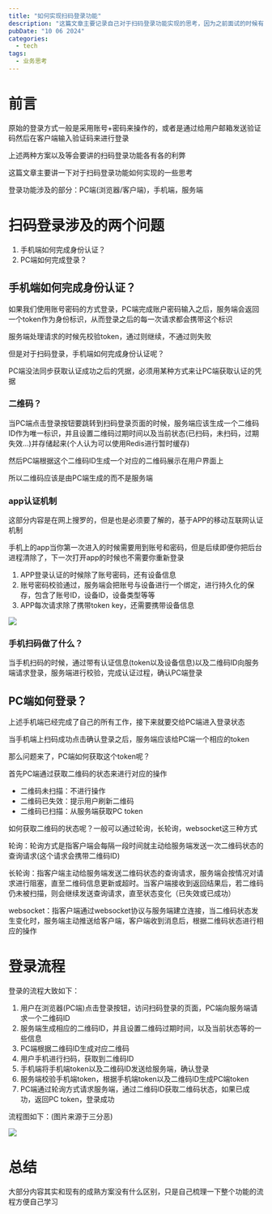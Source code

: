 ```yaml
---
title: "如何实现扫码登录功能"
description: "这篇文章主要记录自己对于扫码登录功能实现的思考，因为之前面试的时候有被问到过"
pubDate: "10 06 2024"
categories:
  - tech
tags:
  - 业务思考
---
```


# 前言

原始的登录方式一般是采用账号+密码来操作的，或者是通过给用户邮箱发送验证码然后在客户端输入验证码来进行登录

上述两种方案以及等会要讲的扫码登录功能各有各的利弊

这篇文章主要讲一下对于扫码登录功能如何实现的一些思考

登录功能涉及的部分：PC端(浏览器/客户端)，手机端，服务端

# 扫码登录涉及的两个问题

1. 手机端如何完成身份认证？
2. PC端如何完成登录？

## 手机端如何完成身份认证？

如果我们使用账号密码的方式登录，PC端完成账户密码输入之后，服务端会返回一个token作为身份标识，从而登录之后的每一次请求都会携带这个标识

服务端处理请求的时候先校验token，通过则继续，不通过则失败

但是对于扫码登录，手机端如何完成身份认证呢？

PC端没法同步获取认证成功之后的凭据，必须用某种方式来让PC端获取认证的凭据

### 二维码？

当PC端点击登录按钮要跳转到扫码登录页面的时候，服务端应该生成一个二维码ID作为唯一标识，并且设置二维码过期时间以及当前状态(已扫码，未扫码，过期失效...)并存储起来(个人认为可以使用Redis进行暂时缓存)

然后PC端根据这个二维码ID生成一个对应的二维码展示在用户界面上

所以二维码应该是由PC端生成的而不是服务端

### app认证机制

这部分内容是在网上搜罗的，但是也是必须要了解的，基于APP的移动互联网认证机制

手机上的app当你第一次进入的时候需要用到账号和密码，但是后续即便你把后台进程清除了，下一次打开app的时候也不需要你重新登录

1. APP登录认证的时候除了账号密码，还有设备信息
2. 账号密码校验通过，服务端会把账号与设备进行一个绑定，进行持久化的保存，包含了账号ID，设备ID，设备类型等等
3. APP每次请求除了携带token key，还需要携带设备信息

<image src="/app认证机制.png"/>

### 手机扫码做了什么？

当手机扫码的时候，通过带有认证信息(token以及设备信息)以及二维码ID向服务端请求登录，服务端进行校验，完成认证过程，确认PC端登录

## PC端如何登录？

上述手机端已经完成了自己的所有工作，接下来就要交给PC端进入登录状态

当手机端上扫码成功点击确认登录之后，服务端应该给PC端一个相应的token

那么问题来了，PC端如何获取这个token呢？

首先PC端通过获取二维码的状态来进行对应的操作

- 二维码未扫描：不进行操作
- 二维码已失效：提示用户刷新二维码
- 二维码已扫描：从服务端获取PC token

如何获取二维码的状态呢？一般可以通过轮询，长轮询，websocket这三种方式

轮询：轮询方式是指客户端会每隔一段时间就主动给服务端发送一次二维码状态的查询请求(这个请求会携带二维码ID)

长轮询：指客户端主动给服务端发送二维码状态的查询请求，服务端会按情况对请求进行阻塞，直至二维码信息更新或超时。当客户端接收到返回结果后，若二维码仍未被扫描，则会继续发送查询请求，直至状态变化（已失效或已成功）

websocket：指客户端通过websocket协议与服务端建立连接，当二维码状态发生变化时，服务端主动推送给客户端，客户端收到消息后，根据二维码状态进行相应的操作

# 登录流程

登录的流程大致如下：

1. 用户在浏览器(PC端)点击登录按钮，访问扫码登录的页面，PC端向服务端请求一个二维码ID
2. 服务端生成相应的二维码ID，并且设置二维码过期时间，以及当前状态等的一些信息
3. PC端根据二维码ID生成对应二维码
4. 用户手机进行扫码，获取到二维码ID
5. 手机端将手机端token以及二维码ID发送给服务端，确认登录
6. 服务端校验手机端token，根据手机端token以及二维码ID生成PC端token
7. PC端通过轮询方式请求服务端，通过二维码ID获取二维码状态，如果已成功，返回PC token，登录成功

流程图如下：(图片来源于三分恶)

<image src="/登录流程.png"/>

# 总结

大部分内容其实和现有的成熟方案没有什么区别，只是自己梳理一下整个功能的流程方便自己学习